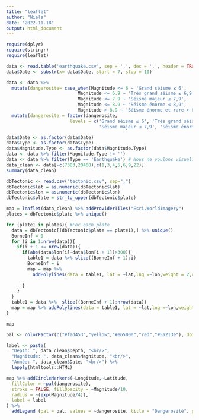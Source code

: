 ```yaml
---
title: "leaflet"
author: "Niels"
date: "2022-11-18"
output: html_document
---
```

```r
require(dplyr)
require(stringr)
require(leaflet)

data <- read.table('earthquake.csv', sep = ',', dec = '.', header = TRUE)
data$Date <- substr(x= data$Date, start = 7, stop = 10)
```

```r
data <- data %>%
  mutate(dangerosite= case_when(Magnitude <= 6 ~ 'Grand séisme ≤ 6',
                           Magnitude <= 6.9 ~ 'Très grand séisme ≤ 6,9',
                           Magnitude <= 7.9 ~ 'Séisme majeur ≤ 7,9',
                           Magnitude <= 8.9 ~ 'Séisme énorme ≤ 8,9',
                           Magnitude > 8.9 ~ 'Séisme énorme et rare > 8.9')) %>%
  mutate(dangerosite = factor(dangerosite,
                        levels = c('Grand séisme ≤ 6', 'Très grand séisme ≤ 6,9',
                                   'Séisme majeur ≤ 7,9', 'Séisme énorme ≤ 8,9', 'Séisme énorme et rare > 8.9'))) 
```

```r
data$Date <- as.factor(data$Date)
data$Type <- as.factor(data$Type)
data$Magnitude.Type <- as.factor(data$Magnitude.Type)
data <- data %>% filter(Magnitude.Type != '')
data <- data %>% filter(Type == 'Earthquake') # Nous ne voulons visualiser que les tremblements de terre
data_clean <- data[-c(7383,20468),c(1,3,4,5,6,9,22)]
summary(data_clean)
```

```r
dbTectonic <- read.csv("tectonic.csv", sep=";")
dbTectonic$lat = as.numeric(dbTectonic$lat)
dbTectonic$lon = as.numeric(dbTectonic$lon)
dbTectonic$plate = str_to_upper(dbTectonic$plate)

map = leaflet(data_clean) %>% addProviderTiles("Esri.WorldImagery")
plates = dbTectonic$plate %>% unique() 

for (plate1 in plates){ #For each plate
  data = dbTectonic[(dbTectonic$plate == plate1),] %>% unique() 
  BorneInf = 0
  for (i in 1:nrow(data)){
    if(i + 1 <= nrow(data)){
      if(abs(data$lon[i]-data$lon[i + 1])>300){
        table1 = data %>% slice((BorneInf + 1):i)
        BorneInf = i
        map = map %>% 
          addPolylines(data = table1, lat = ~lat,lng =~lon,weight = 2,color = "black")
        
      }
    }
  }
  table1 = data %>%  slice((BorneInf + 1):nrow(data))
  map = map %>% addPolylines(data = table1, lat = ~lat,lng =~lon,weight = 2,color = "black")
}

map
```

```r
pal <- colorFactor(c("#fad453","yellow","#e65000","red","#5a213e"), domain = NULL)

label <- paste(
  "Depth: ", data_clean$Depth, "<br/>",
  "Magnitude: ", data_clean$Magnitude, "<br/>",
  "Année: ", data_clean$Date, "<br/>") %>%
  lapply(htmltools::HTML)

map %>% addCircleMarkers(~Longitude,~Latitude,
  fillColor = ~pal(dangerosite),
  stroke = FALSE, fillOpacity = ~Magnitude/10,
  radius = ~(exp(Magnitude/4)),
  label = label
) %>%
  addLegend (pal = pal, values = ~dangerosite, title = "Dangerosité", position = "bottomright")
```

